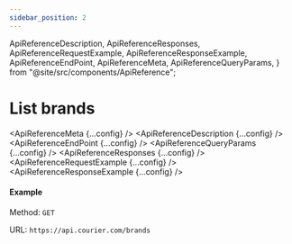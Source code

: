 ```yaml
---
sidebar_position: 2
---
```


  ApiReferenceDescription,
  ApiReferenceResponses,
  ApiReferenceRequestExample,
  ApiReferenceResponseExample,
  ApiReferenceEndPoint,
  ApiReferenceMeta,
  ApiReferenceQueryParams,
} from "@site/src/components/ApiReference";

# List brands

<ApiReferenceMeta {...config} />
<ApiReferenceDescription {...config} />
<ApiReferenceEndPoint {...config} />
<ApiReferenceQueryParams {...config} />
<ApiReferenceResponses {...config} />
<ApiReferenceRequestExample {...config} />
<ApiReferenceResponseExample {...config} />

#### Example

Method: `GET`

URL: `https://api.courier.com/brands`
